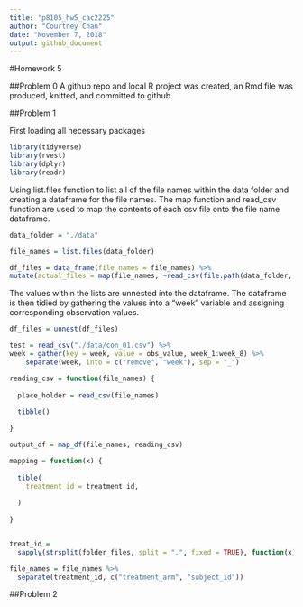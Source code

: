 ```yaml
---
title: "p8105_hw5_cac2225"
author: "Courtney Chan"
date: "November 7, 2018"
output: github_document
---
```


#Homework 5

##Problem 0
A github repo and local R project was created, an Rmd file was produced, knitted, and committed to github.

##Problem 1

First loading all necessary packages

```r
library(tidyverse)
library(rvest)
library(dplyr)
library(readr)

```

Using list.files function to list all of the file names within the data folder and creating a dataframe for the file names. The map function and read_csv function are used to map the contents of each csv file onto the file name dataframe.

```r

data_folder = "./data"

file_names = list.files(data_folder)

df_files = data_frame(file_names = file_names) %>% 
mutate(actual_files = map(file_names, ~read_csv(file.path(data_folder,.))))

```

The values within the lists are unnested into the dataframe. The dataframe is then tidied by gathering the values into a "week" variable and assigning corresponding observation values.

```r

df_files = unnest(df_files)

test = read_csv("./data/con_01.csv") %>%
week = gather(key = week, value = obs_value, week_1:week_8) %>% 
    separate(week, into = c("remove", "week"), sep = "_")

```


```r

reading_csv = function(file_names) {
  
  place_holder = read_csv(file_names)
  
  tibble()

}

```

```r

output_df = map_df(file_names, reading_csv)

```


  


```r

mapping = function(x) {
  
  tible(
    treatment_id = treatment_id,
    
  )
  
}

```


```r


```


```r

treat_id = 
  sapply(strsplit(folder_files, split = ".", fixed = TRUE), function(x) (x[1]))

file_names = file_names %>%
  separate(treatment_id, c("treatment_arm", "subject_id"))

```



##Problem 2